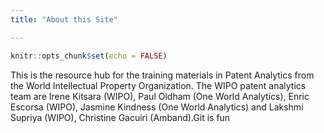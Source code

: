 ```yaml
---
title: "About this Site"

---
```


```r
knitr::opts_chunk$set(echo = FALSE)
```


This is the resource hub for the training materials in Patent Analytics from the World Intellectual Property Organization. The WIPO patent analytics team are Irene Kitsara (WIPO), Paul Oldham (One World Analytics), Enric Escorsa (WIPO), Jasmine Kindness (One World Analytics) and Lakshmi Supriya (WIPO), Christine Gacuiri (Amband).Git is fun
